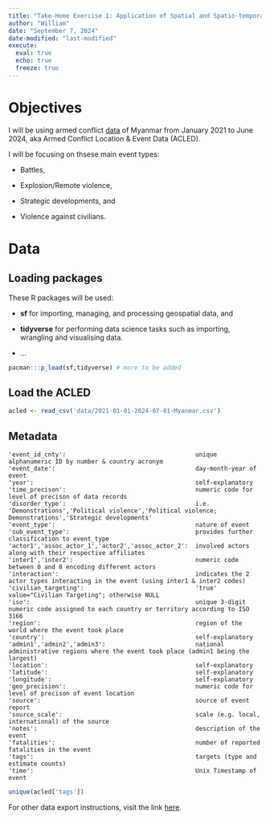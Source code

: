 ```yaml
---
title: "Take-Home Exercise 1: Application of Spatial and Spatio-temporal Point Patterns Analysis to discover the geographical distribution of Armed Conflict in Myanmar"
author: "William"
date: "September 7, 2024"
date-modified: "last-modified"
execute: 
  eval: true
  echo: true
  freeze: true
---
```


# Objectives

I will be using armed conflict [data](https://acleddata.com/data-export-tool/) of Myanmar from January 2021 to June 2024, aka Armed Conflict Location & Event Data (ACLED).

I will be focusing on thsese main event types:

-   Battles,

-   Explosion/Remote violence,

-   Strategic developments, and

-   Violence against civilians.

# Data

## Loading packages

These R packages will be used:

-   **sf** for importing, managing, and processing geospatial data, and

-   **tidyverse** for performing data science tasks such as importing, wrangling and visualising data.

-   ...

```r
pacman:::p_load(sf,tidyverse) # more to be added
```

## **Load the ACLED**

```r
acled <- read_csv('data/2021-01-01-2024-07-01-Myanmar.csv')
```

## Metadata

```         
'event_id_cnty':                                    unique alphanumeric ID by number & country acronym
'event_date':                                       day-month-year of event
'year':                                             self-explanatory
'time_precison':                                    numeric code for level of precison of data records
'disorder_type':                                    i.e. 'Demonstrations','Political violence','Political violence; Demonstrations','Strategic developments'
'event_type':                                       nature of event
'sub_event_type':                                   provides further classification to event_type
'actor1','assoc_actor_1','actor2','assoc_actor_2':  involved actors along with their respective affiliates
'inter1','inter2':                                  numeric code between 0 and 8 encoding different actors
'interaction':                                      indicates the 2 actor types interacting in the event (using inter1 & inter2 codes)
'civilian_targeting':                               'true' value="Civilian Targeting"; otherwise NULL
'iso':                                              unique 3-digit numeric code assigned to each country or territory according to ISO 3166
'region':                                           region of the world where the event took place
'country':                                          self-explanatory
'admin1','admin2','admin3':                         national administrative regions where the event took place (admin1 being the largest)
'location':                                         self-explanatory
'latitude':                                         self-explanatory
'longitude':                                        self-explanatory
'geo_precision':                                    numeric code for level of precison of event location
'source':                                           source of event report
'source_scale':                                     scale (e.g. local, international) of the source
'notes':                                            description of the event
'fatalities':                                       number of reported fatalities in the event
'tags':                                             targets (type and estimate counts)
'time':                                             Unix Timestamp of event
```

```r
unique(acled['tags'])
```

For other data export instructions, visit the link [here](https://acleddata.com/data-export-tool/).

